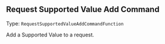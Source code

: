 


## Request Supported Value Add Command

Type: `RequestSupportedValueAddCommandFunction`

Add a Supported Value to a request.


